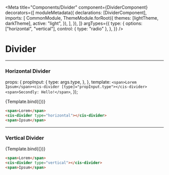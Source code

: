 
<Meta
  title="Components/Divider"
  component={DividerComponent}
  decorators={[
    moduleMetadata({
      declarations: [DividerComponent],
      imports: [
        CommonModule,
        ThemeModule.forRoot({
          themes: [lightTheme, darkTheme],
          active: "light",
        }),
      ],
    }),
  ]}
  argTypes={{
    type: {
      options: ["horizontal", "vertical"],
      control: { type: "radio" },
    },
  }}
/>

# Divider

---

### Horizontal Divider

  props: {
    propInput: {
      type: args.type,
    },
  },
  template: `<span>Lorem Ipsum</span><cis-divider [type]="propInput.type"></cis-divider><span>Secondly: Hello!</span>`,
});

<Canvas>
  <Story name="Horizontal" args={{ type: "horizontal" }}>
    {Template.bind({})}
  </Story>
</Canvas>

```html
<span>Lorem</span>
<cis-divider type="horizontal"></cis-divider>
<span>Ipsum</span>
```

<ArgsTable story="Horizontal" />

---

### Vertical Divider

<Canvas>
  <Story name="Vertical" args={{ type: "vertical" }}>
    {Template.bind({})}
  </Story>
</Canvas>

```html
<span>Lorem</span>
<cis-divider type="vertical"></cis-divider>
<span>Ipsum</span>
```
